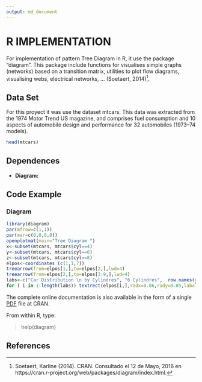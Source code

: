 ```yaml
---
output: md_document
---
```


# R IMPLEMENTATION

For implementation of pattern Tree Diagram in R, it use the package "diagram".  This package include functions for visualises simple graphs (networks) based on a transition matrix, utilities to plot flow diagrams, visualising webs, electrical networks, ...  (Soetaert, 2014)[^1].  


## Data Set

For this proyect it was use the dataset mtcars. This data was extracted from the 1974 Motor Trend US magazine, and comprises fuel consumption and 10 aspects of automobile design and performance for 32 automobiles (1973–74 models).

```r
head(mtcars)

```


## Dependences

* **Diagram:** 


## Code Example


### Diagram


```r
library(diagram)
par(mfrow=c(1,1))
par(mar=c(0,0,0,0))
openplotmat(main="Tree Diagram ")
x<-subset(mtcars, mtcars$cyl==4)
y<-subset(mtcars, mtcars$cyl==6)
z<-subset(mtcars, mtcars$cyl==8)
elpos<-coordinates (c(1,1,7))
treearrow(from=elpos[1,],to=elpos[2,],lwd=4)  
treearrow(from=elpos[2,],to=elpos[3:9,],lwd=4) 
labs<-c("Car Distribution \n by Cylindres", "6 Cylindres",  row.names(y))
for ( i in 1:length(labs)) textrect(elpos[i,],radx=0.06,rady=0.05,lab=labs[i] ,cex=0.6, col = "blue", box.col="grey")

```
The complete online documentation is also available in the form of a single [PDF](https://cran.r-project.org/web/packages/diagram/diagram.pdf) file at CRAN.

From within R, type:

> help(diagram)


## References

[^1]: Soetaert, Karline (2014). CRAN. Consultado el 12 de Mayo, 2016 en https://cran.r-project.org/web/packages/diagram/index.html.

